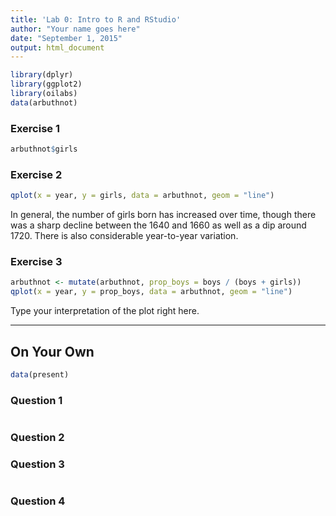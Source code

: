 ```yaml
---
title: 'Lab 0: Intro to R and RStudio'
author: "Your name goes here"
date: "September 1, 2015"
output: html_document
---
```


```r
library(dplyr)
library(ggplot2)
library(oilabs)
data(arbuthnot)
```

### Exercise 1

```r
arbuthnot$girls
```


### Exercise 2

```r
qplot(x = year, y = girls, data = arbuthnot, geom = "line")
```

In general, the number of girls born has increased over time, though there was a
sharp decline between the 1640 and 1660 as well as a dip around 1720. There is 
also considerable year-to-year variation.


### Exercise 3

```r
arbuthnot <- mutate(arbuthnot, prop_boys = boys / (boys + girls))
qplot(x = year, y = prop_boys, data = arbuthnot, geom = "line")
```

Type your interpretation of the plot right here.


* * *

## On Your Own

```r
data(present)
```

### Question 1

```r

```


### Question 2


### Question 3

```r

```


### Question 4

```r

```

